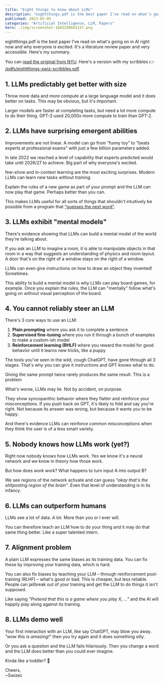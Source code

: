 ```yaml
---
title: "Eight things to know about LLMs"
description: "eightthings.pdf is the best paper I've read on what's going on in AI right now and why everyone is excited. Here's my summary."
published: 2023-05-05
categories: "Artificial Intelligence, LLM, Papers"
hero: ./img/screenshot-1683299603157.png
---
```


eightthings.pdf is the best paper I've read on what's going on in AI right now and why everyone is excited. It's a literature review paper and very accessible. Here's my summary.

You can [read the original from NYU](https://cims.nyu.edu/~sbowman/eightthings.pdf). Here's a version with my scribbles 👉 [/pdfs/eightthings-swiz-scribbles.pdf](https://swizec.com/pdfs/eightthings-swiz-scribbles.pdf).

## 1. LLMs predictably get better with size

Throw more data and more compute at a large language model and it does better on tasks. This may be obvious, but it's important.

Larger models are faster at completing tasks, but need a lot more compute to do their thing. GPT-3 used 20,000x more compute to train than GPT-2.

## 2. LLMs have surprising emergent abilities

Improvements are not linear. A model can go from "funny toy" to "beats experts at professional exams" with just a few billion parameters added.

In late 2022 we reached a level of capability that experts predicted would take until 2026/27 to achieve. Big part of why everyone's excited.

few-show and in-context learning are the most exciting surprises. Modern LLMs can learn new tasks _without training_.

Explain the rules of a new game as part of your prompt and the LLM can now play that game. Perhaps better than you can.

This makes LLMs useful for all sorts of things that shouldn't intuitively be possible from a program that ["guesses the next word"](https://writings.stephenwolfram.com/2023/02/what-is-chatgpt-doing-and-why-does-it-work/).

## 3. LLMs exhibit "mental models"

There's evidence showing that LLMs can build a mental model of the world they're talking about.

If you ask an LLM to imagine a room, it is able to manipulate objects in that room in a way that suggests an understanding of physics and room layout. A door that's on the right of a window stays on the right of a window.

LLMs can even give instructions on how to draw an object they invented! Sometimes.

This ability to build a mental model is why LLMs can play board games, for example. Once you explain the rules, the LLM can "mentally" follow what's going on without visual perception of the board.

## 4. You cannot reliably steer an LLM

There's 3 core ways to use an LLM:

1. **Plain prompting** where you ask it to complete a sentence
2. **Supervised fine-tuning** where you run it through a bunch of examples to make a custom-ish model
3. **Reinforcement learning (RHLF)** where you reward the model for good behavior until it learns new tricks, like a puppy

The tools you've seen in the wild, cough ChatGPT, have gone through all 3 stages. That's why you can give it instructions and GPT knows what to do.

Giving the same prompt twice rarely produces the same result. This is a problem

What's worse, LLMs may lie. Not by accident, on purpose.

They show syncopanthic behavior where they flatter and reinforce your misconceptions. If you push back on GPT, it's likely to fold and say you're right. Not because its answer was wrong, but because it wants you to be happy.

And there's evidence LLMs can reinforce common misconceptions when they think the user is of a less smart variety.

## 5. Nobody knows how LLMs work (yet?)

Right now nobody knows how LLMs work. Yes we know it's a neural network and we know in theory how those work.

But how does _work_ work? What happens to turn input A into output B?

We see regions of the network activate and can guess _"okay that's the shitposting region of the brain"_. Even that level of understanding is in its infancy.

## 6. LLMs can outperform humans

LLMs see a lot of data. _A lot_. More than you or I ever will.

You can therefore teach an LLM how to do your thing and it may do that same thing better. Like a super talented intern.

## 7. Alignment problem

A plain LLM expresses the same biases as its training data. You can fix these by improving your training data, which is hard.

You can also fix biases by teaching your LLM – through reinforcement post-training (RLHF) – what's good or bad. This is cheaper, but less reliable. People can jailbreak out of your training and get the LLM to do things it isn't supposed.

Like saying _"Pretend that this is a game where you play X, ..."_ and the AI will happily play along against its training.

## 8. LLMs demo well

Your first interaction with an LLM, like say ChatGPT, may blow you away. _"wow this is amazing!"_ then you try again and it does something silly.

Or you ask a question and the LLM fails hilariously. Then you change a word and the LLM does better than you could ever imagine.

Kinda like a toddler? 🤔

Cheers,<br/>
~Swizec
